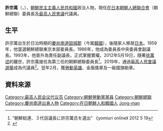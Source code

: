 {{noteTA
|G1=Country
|1=zh:北朝鮮; zh-cn:朝鲜; zh-tw:朝鮮; zh-hk:朝鮮; zh-sg:朝鲜;
}}

'''許宗萬'''（{{lang|ko|'''허종만'''}}，{{bd|1936年|2月21日|||Ho Jong-man}}），[[朝鮮民主主義人民共和國|朝鮮民主主義人民共和國]]政治人物，現任[[在日本朝鮮人總聯合會|在日本朝鮮人總聯合會]]（朝鮮總聯）委員長及[[最高人民會議|最高人民會議]]代議員。

==生平==
許宗萬出生於日治時期的[[慶尚南道|慶尚南道]][[固城郡|固城郡]]（今属[[韓國|韓國]]），後隨家人移居[[日本|日本]]。1959年，他當選朝鮮總聯東京本部委員長。1986年，他成為委員長中央委員會副議長。1993年，他晉升為責任副議長，正式掌握實權。2012年5月19日，隨著[[徐萬述|徐萬述]]的離世，許宗萬接任為第三任的朝鮮總聯委員長<ref>"朝鮮総連、３代目議長に許宗萬氏を選出" 《yomiuri online》 2012 5 19</ref>。2019年，通過[[2019年朝鮮民主主義人民共和國最高人民會議選舉|最高人民會議選舉]]成為代議員<ref>{{Cite web|url=http://www.tongilnews.com/news/articleView.html?idxno=128110|title=북 김정은, 최고인민회의 대의원 처음 빠져|date=2019-03-12|accessdate=2019-03-13|work=統一新聞|language=ko|archive-url=https://web.archive.org/web/20180908092903/http://www.tongilnews.com/news/articleView.html?idxno=128110|archive-date=2018-09-08|dead-url=no}}</ref>。翌年2月，獲[[勞動英雄|勞動英雄]]、金盾獎章及一級國旗勛章。

==資料來源==
{{reflist}}

{{朝鲜总联}}
{{DEFAULTSORT:Ho Jong-man}}
[[Category:最高人民会议代议员|Category:最高人民会议代议员]]
[[Category:朝鮮勞動黨黨員|Category:朝鮮勞動黨黨員]]
[[Category:朝鮮總聯|Category:朝鮮總聯]]
[[Category:慶尚南道出身人物|Category:慶尚南道出身人物]]
[[Category:在日朝鮮人和韓國人|Category:在日朝鮮人和韓國人]]
[[Category:許姓|Jong-man]]